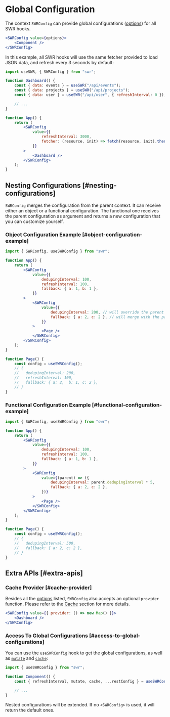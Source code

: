 # Global Configuration

The context `SWRConfig` can provide global configurations ([options](/docs/api)) for all SWR hooks.

```jsx
<SWRConfig value={options}>
    <Component />
</SWRConfig>
```

In this example, all SWR hooks will use the same fetcher provided to load JSON data, and refresh every 3 seconds by default:

```jsx
import useSWR, { SWRConfig } from "swr";

function Dashboard() {
    const { data: events } = useSWR("/api/events");
    const { data: projects } = useSWR("/api/projects");
    const { data: user } = useSWR("/api/user", { refreshInterval: 0 }); // override

    // ...
}

function App() {
    return (
        <SWRConfig
            value={{
                refreshInterval: 3000,
                fetcher: (resource, init) => fetch(resource, init).then((res) => res.json()),
            }}
        >
            <Dashboard />
        </SWRConfig>
    );
}
```

## Nesting Configurations [#nesting-configurations]

`SWRConfig` merges the configuration from the parent context. It can receive either an object or a functional configuration. The functional one receives the parent configuration as argument and returns a new configuration that you can customize yourself.

### Object Configuration Example [#object-configuration-example]

```jsx
import { SWRConfig, useSWRConfig } from "swr";

function App() {
    return (
        <SWRConfig
            value={{
                dedupingInterval: 100,
                refreshInterval: 100,
                fallback: { a: 1, b: 1 },
            }}
        >
            <SWRConfig
                value={{
                    dedupingInterval: 200, // will override the parent value since the value is primitive
                    fallback: { a: 2, c: 2 }, // will merge with the parent value since the value is a mergeable object
                }}
            >
                <Page />
            </SWRConfig>
        </SWRConfig>
    );
}

function Page() {
    const config = useSWRConfig();
    // {
    //   dedupingInterval: 200,
    //   refreshInterval: 100,
    //   fallback: { a: 2,  b: 1, c: 2 },
    // }
}
```

### Functional Configuration Example [#functional-configuration-example]

```jsx
import { SWRConfig, useSWRConfig } from "swr";

function App() {
    return (
        <SWRConfig
            value={{
                dedupingInterval: 100,
                refreshInterval: 100,
                fallback: { a: 1, b: 1 },
            }}
        >
            <SWRConfig
                value={(parent) => ({
                    dedupingInterval: parent.dedupingInterval * 5,
                    fallback: { a: 2, c: 2 },
                })}
            >
                <Page />
            </SWRConfig>
        </SWRConfig>
    );
}

function Page() {
    const config = useSWRConfig();
    // {
    //   dedupingInterval: 500,
    //   fallback: { a: 2, c: 2 },
    // }
}
```

## Extra APIs [#extra-apis]

### Cache Provider [#cache-provider]

Besides all the [options](/docs/api) listed, `SWRConfig` also accepts an optional `provider` function. Please refer to the [Cache](/docs/advanced/cache) section for more details.

```jsx
<SWRConfig value={{ provider: () => new Map() }}>
    <Dashboard />
</SWRConfig>
```

### Access To Global Configurations [#access-to-global-configurations]

You can use the `useSWRConfig` hook to get the global configurations, as well as [`mutate`](/docs/mutation) and [`cache`](/docs/advanced/cache):

```jsx
import { useSWRConfig } from "swr";

function Component() {
    const { refreshInterval, mutate, cache, ...restConfig } = useSWRConfig();

    // ...
}
```

Nested configurations will be extended. If no `<SWRConfig>` is used, it will return the default ones.

